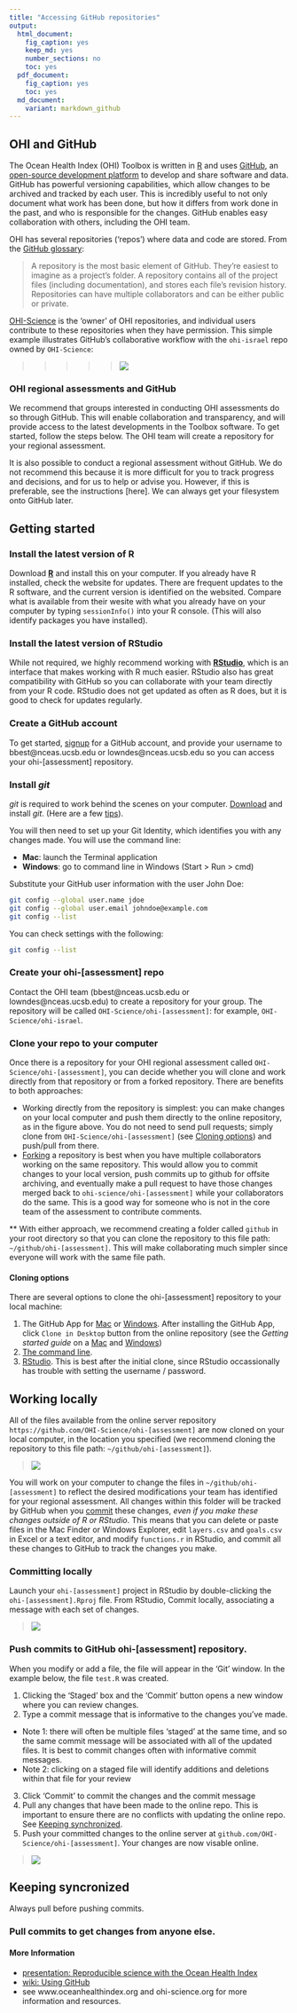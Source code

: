```yaml
---
title: "Accessing GitHub repositories"
output: 
  html_document:
    fig_caption: yes
    keep_md: yes
    number_sections: no
    toc: yes
  pdf_document: 
    fig_caption: yes
    toc: yes
  md_document:
    variant: markdown_github
---
```


## OHI and GitHub 
The Ocean Health Index (OHI) Toolbox is written in [R](http://cran.r-project.org/) and uses [GitHub](http://github.com), an [open-source development platform](http://en.wikipedia.org/wiki/GitHub) to develop and share software and data. GitHub has powerful versioning capabilities, which allow changes to be archived and tracked by each user. This is incredibly useful to not only document what work has been done, but how it differs from work done in the past, and who is responsible for the changes. GitHub enables easy collaboration with others, including the OHI team. 
  
OHI has several repositories ('repos') where data and code are stored. From the [GitHub glossary](https://help.github.com/articles/github-glossary#repository): 

> A repository is the most basic element of GitHub. They're easiest to imagine as a project's folder. A repository contains all of the project files (including documentation), and stores each file's revision history. Repositories can have multiple collaborators and can be either public or private.

[OHI-Science](https://github.com/OHI-Science) is the 'owner' of OHI repositories, and individual users contribute to these repositories when they have permission. This simple example illustrates GitHub's collaborative workflow with the `ohi-israel` repo owned by `OHI-Science`:

> > > > > ![](zfig_clone_push_pull.png)

### OHI regional assessments and GitHub
We recommend that groups interested in conducting OHI assessments do so through GitHub. This will enable collaboration and transparency, and will provide access to the latest developments in the Toolbox software. To get started, follow the steps below. The OHI team will create a repository for your regional assessment.  

It is also possible to conduct a regional assessment without GitHub. We do not recommend this because it is more difficult for you to track progress and decisions, and for us to help or advise you. However, if this is preferable, see the instructions [here]. We can always get your filesystem onto GitHub later. 
  
## Getting started

### Install the latest version of R
Download [**R**](http://cran.r-project.org/) and install this on your computer. If you already have R installed, check the website for updates. There are frequent updates to the R software, and the current version is identified on the websited. Compare what is available from their wesite with what you already have on your computer by typing `sessionInfo()` into your R console. (This will also identify packages you have installed).

### Install the latest version of RStudio
While not required, we highly recommend working with [**RStudio**](http://www.rstudio.com/products/RStudio/), which is an interface that makes working with R much easier. RStudio also has great compatibility with GitHub so you can collaborate with your team directly from your R code. RStudio does not get updated as often as R does, but it is good to check for updates regularly. 

### Create a GitHub account
To get started, [signup](http://github.com) for a GitHub account, and provide your username to bbest@nceas.ucsb.edu or lowndes@nceas.ucsb.edu so you can access your ohi-[assessment] repository.

### Install *git*
*git* is required to work behind the scenes on your computer. [Download](http://git-scm.com/downloads) and install *git*. (Here are a few [tips](https://github.com/OHI-Science/ohiprep/wiki/Setup#git)).  
  
You will then need to set up your Git Identity, which identifies you with any changes made. You will use the command line: 

* **Mac**: launch the Terminal application
* **Windows**: go to command line in Windows (Start > Run > cmd)  
  
Substitute your GitHub user information with the user John Doe:

```bash
git config --global user.name jdoe
git config --global user.email johndoe@example.com
git config --list
```

You can check settings with the following:

```bash
git config --list
```

### Create your ohi-[assessment] repo
Contact the OHI team (bbest@nceas.ucsb.edu or lowndes@nceas.ucsb.edu) to create a repository for your group. The repository will be called `OHI-Science/ohi-[assessment]`: for example, `OHI-Science/ohi-israel`.

### Clone your repo to your computer
Once there is a repository for your OHI regional assessment called `OHI-Science/ohi-[assessment]`, you can decide whether you will clone and work directly from that repository  or from a forked repository. There are benefits to both approaches:

* Working directly from the repository is simplest: you can make changes on your local computer and push them directly to the online repository, as in the figure above. You do not need to send pull requests; simply clone from `OHI-Science/ohi-[assessment]` (see [Cloning options](https://github.com/OHI-Science/ohimanual/blob/master/tutorials/accessing_a_repo/accessing_a_repo.md#cloning-options)) and push/pull from there.
* [Forking](https://help.github.com/articles/fork-a-repo) a repository is best when you have multiple collaborators working on the same repository. This would allow you to commit changes to your local version, push commits up to github for offsite archiving, and eventually make a pull request to have those changes merged back to `ohi-science/ohi-[assessment]` while your collaborators do the same. This is a good way for someone who is not in the core team of the assessment to contribute comments.

\*\* With either approach, we recommend creating a folder called `github` in your root directory so that you can clone the repository to this file path: `~/github/ohi-[assessment]`. This will make collaborating much simpler since everyone will work with the same file path.


#### Cloning options
There are several options to clone the ohi-[assessment] repository to your local machine:

1. The GitHub App for [Mac](https://mac.github.com/) or [Windows](https://windows.github.com/). After installing the GitHub App, click `Clone in Desktop` button from the online repository (see the *Getting started guide* on a [Mac](https://mac.github.com/help.html) and [Windows](https://windows.github.com/help.html))
2. [The command line](https://help.github.com/articles/fork-a-repo#keep-your-fork-synced).
3. [RStudio](https://github.com/OHI-Science/ohiprep/wiki/Setup#rstudio). This is best after the initial clone, since RStudio occassionally has trouble with setting the username / password.


## Working locally
All of the files available from the online server repository `https://github.com/OHI-Science/ohi-[assessment]` are now cloned on your local computer, in the location you specified (we recommend cloning the repository to this file path: `~/github/ohi-[assessment]`). 

> ![](zfig_filepath.png)

You will work on your computer to change the files in `~/github/ohi-[assessment]` to reflect the desired modifications your team has identified for your regional assessment. 
All changes within this folder will be tracked by GitHub when you [commit](https://github.com/OHI-Science/ohimanual/blob/master/tutorials/accessing_a_repo/accessing_a_repo.md#committing-locally) these changes, *even if you make these changes outside of R or RStudio*. This means that you can delete or paste files in the Mac Finder or Windows Explorer, edit `layers.csv` and `goals.csv` in Excel or a text editor, and modify `functions.r` in RStudio, and commit all these changes to GitHub to track the changes you make.

### Committing locally
Launch your `ohi-[assessment]` project in RStudio by double-clicking the `ohi-[assessment].Rproj` file. From RStudio, Commit locally, associating a message with each set of changes.

> ![](zfig_RStudio_sk1.png)

### Push commits to GitHub ohi-[assessment] repository.
When you modify or add a file, the file will appear in the 'Git' window. In the example below, the file `test.R` was created. 

1. Clicking the 'Staged' box and the 'Commit' button opens a new window where you can review changes. 
2. Type a commit message that is informative to the changes you've made. 
  - Note 1: there will often be multiple files 'staged' at the same time, and so the same commit message will be associated with all of the updated files. It is best to commit changes often with informative commit messages. 
  - Note 2: clicking on a staged file will identify additions and deletions within that file for your review
3. Click 'Commit' to commit the changes and the commit message
4. Pull any changes that have been made to the online repo. This is important to ensure there are no conflicts with updating the online repo. See [Keeping synchronized](https://github.com/OHI-Science/ohimanual/blob/master/tutorials/accessing_a_repo/accessing_a_repo.md#keeping-syncronized). 
5. Push your committed changes to the online server at `github.com/OHI-Science/ohi-[assessment]`. Your changes are now visable online.  
  
  
> ![](zfig_commit_sk.png)

## Keeping syncronized
Always pull before pushing commits. 

### Pull commits to get changes from anyone else.


#### More Information

* [presentation: Reproducible science with the Ocean Health Index](http://bbest.github.io/talks/2014-06_OHI-repro-sci/#1)
* [wiki: Using GitHub](https://github.com/OHI-Science/ohiprep/wiki/Using-GitHub)
* see www.oceanhealthindex.org and ohi-science.org for more information and resources.  

